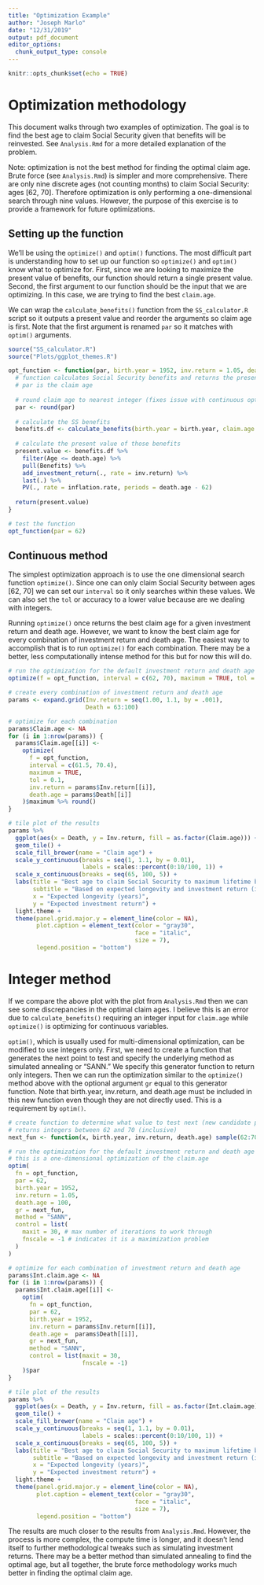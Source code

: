 ```yaml
---
title: "Optimization Example"
author: "Joseph Marlo"
date: "12/31/2019"
output: pdf_document
editor_options: 
  chunk_output_type: console
---
```


```r
knitr::opts_chunk$set(echo = TRUE)
```


# Optimization methodology
This document walks through two examples of optimization. The goal is to find the best age to claim Social Security given that benefits will be reinvested. See `Analysis.Rmd` for a more detailed explanation of the problem.

Note: optimization is not the best method for finding the optimal claim age. Brute force (see `Analysis.Rmd`) is simpler and more comprehensive. There are only nine discrete ages (not counting months) to claim Social Security: ages [62, 70]. Therefore optimization is only performing a one-dimensional search through nine values. However, the purpose of this exercise is to provide a framework for future optimizations.

## Setting up the function
We'll be using the `optimize()` and `optim()` functions. The most difficult part is understanding how to set up our function so `optimize()` and `optim()` know what to optimize for. First, since we are looking to maximize the present value of benefits, our function should return a single present value. Second, the first argument to our function should be the input that we are optimizing. In this case, we are trying to find the best `claim.age`.

We can wrap the `calculate_benefits()` function from the `SS_calculator.R` script so it outputs a present value and reorder the arguments so claim age is first. Note that the first argument is renamed `par` so it matches with `optim()` arguments.

```r
source("SS_calculator.R")
source("Plots/ggplot_themes.R")

opt_function <- function(par, birth.year = 1952, inv.return = 1.05, death.age = 100){
  # function calculates Social Security benefits and returns the present value @ age 62
  # par is the claim age
  
  # round claim age to nearest integer (fixes issue with continuous optimization)
  par <- round(par)
  
  # calculate the SS benefits
  benefits.df <- calculate_benefits(birth.year = birth.year, claim.age = par)
  
  # calculate the present value of those benefits
  present.value <- benefits.df %>% 
    filter(Age <= death.age) %>%
    pull(Benefits) %>% 
    add_investment_return(., rate = inv.return) %>%
    last(.) %>%
    PV(., rate = inflation.rate, periods = death.age - 62)
  
  return(present.value)
}

# test the function
opt_function(par = 62)

```

## Continuous method
The simplest optimization approach is to use the one dimensional search function `optimize()`. Since one can only claim Social Security between ages [62, 70] we can set our `interval` so it only searches within these values. We can also set the `tol` or accuracy to a lower value because are we dealing with integers.

Running `optimize()` once returns the best claim age for a given investment return and death age. However, we want to know the best claim age for every combination of investment return and death age. The easiest way to accomplish that is to run `optimize()` for each combination. There may be a better, less computationally intense method for this but for now this will do.

```r
# run the optimization for the default investment return and death age
optimize(f = opt_function, interval = c(62, 70), maximum = TRUE, tol = 0.1)

# create every combination of investment return and death age
params <- expand.grid(Inv.return = seq(1.00, 1.1, by = .001),
                      Death = 63:100)

# optimize for each combination
params$Claim.age <- NA
for (i in 1:nrow(params)) {
  params$Claim.age[[i]] <-
    optimize(
      f = opt_function,
      interval = c(61.5, 70.4),
      maximum = TRUE,
      tol = 0.1,
      inv.return = params$Inv.return[[i]],
      death.age = params$Death[[i]]
    )$maximum %>% round()
}

# tile plot of the results
params %>%
  ggplot(aes(x = Death, y = Inv.return, fill = as.factor(Claim.age))) +
  geom_tile() +
  scale_fill_brewer(name = "Claim age") +
  scale_y_continuous(breaks = seq(1, 1.1, by = 0.01),
                     labels = scales::percent(0:10/100, 1)) +
  scale_x_continuous(breaks = seq(65, 100, 5)) +
  labs(title = "Best age to claim Social Security to maximum lifetime benefits",
       subtitle = "Based on expected longevity and investment return (if reinvesting the benefits)",
       x = "Expected longevity (years)",
       y = "Expected investment return") +
  light.theme +
  theme(panel.grid.major.y = element_line(color = NA),
        plot.caption = element_text(color = "gray30",
                                    face = "italic",
                                    size = 7),
        legend.position = "bottom")

```


# Integer method
If we compare the above plot with the plot from `Analysis.Rmd` then we can see some discrepancies in the optimal claim ages. I believe this is an error due to `calculate_benefits()` requiring an integer input for `claim.age` while `optimize()` is optimizing for continuous variables.

`optim()`, which is usually used for multi-dimensional optimization, can be modified to use integers only. First, we need to create a function that generates the next point to test and specify the underlying method as simulated annealing or "SANN." We specify this generator function to return only integers. Then we can run the optimization similar to the `optimize()` method above with the optional argument `gr` equal to this generator function. Note that birth.year, inv.return, and death.age must be included in this new function even though they are not directly used. This is a requirement by `optim()`.

```r
# create function to determine what value to test next (new candidate point)
# returns integers between 62 and 70 (inclusive)
next_fun <- function(x, birth.year, inv.return, death.age) sample(62:70, 1)

# run the optimization for the default investment return and death age
# this is a one-dimensional optimization of the claim.age
optim(
  fn = opt_function,
  par = 62,
  birth.year = 1952,
  inv.return = 1.05,
  death.age = 100,
  gr = next_fun,
  method = "SANN",
  control = list(
    maxit = 30, # max number of iterations to work through
    fnscale = -1 # indicates it is a maximization problem
  )
)

# optimize for each combination of investment return and death age
params$Int.claim.age <- NA
for (i in 1:nrow(params)) {
  params$Int.claim.age[[i]] <-
    optim(
      fn = opt_function,
      par = 62,
      birth.year = 1952,
      inv.return = params$Inv.return[[i]],
      death.age =  params$Death[[i]],
      gr = next_fun,
      method = "SANN",
      control = list(maxit = 30,
                     fnscale = -1)
    )$par
}

# tile plot of the results
params %>%
  ggplot(aes(x = Death, y = Inv.return, fill = as.factor(Int.claim.age))) +
  geom_tile() +
  scale_fill_brewer(name = "Claim age") +
  scale_y_continuous(breaks = seq(1, 1.1, by = 0.01),
                     labels = scales::percent(0:10/100, 1)) +
  scale_x_continuous(breaks = seq(65, 100, 5)) +
  labs(title = "Best age to claim Social Security to maximum lifetime benefits",
       subtitle = "Based on expected longevity and investment return (if reinvesting the benefits)",
       x = "Expected longevity (years)",
       y = "Expected investment return") +
  light.theme +
  theme(panel.grid.major.y = element_line(color = NA),
        plot.caption = element_text(color = "gray30",
                                    face = "italic",
                                    size = 7),
        legend.position = "bottom")

```

The results are much closer to the results from `Analysis.Rmd`. However, the process is more complex, the compute time is longer, and it doesn't lend itself to further methodological tweaks such as simulating investment returns. There may be a better method than simulated annealing to find the optimal age, but all together, the brute force methodology works much better in finding the optimal claim age.
